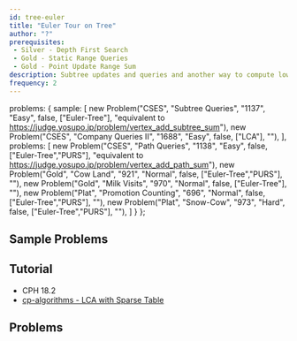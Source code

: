 ```yaml
---
id: tree-euler
title: "Euler Tour on Tree"
author: "?"
prerequisites: 
 - Silver - Depth First Search
 - Gold - Static Range Queries
 - Gold - Point Update Range Sum
description: Subtree updates and queries and another way to compute lowest common ancestors.
frequency: 2
---
```



  problems: {
    sample: [
      new Problem("CSES", "Subtree Queries", "1137", "Easy", false, ["Euler-Tree"], "equivalent to https://judge.yosupo.jp/problem/vertex_add_subtree_sum"),
      new Problem("CSES", "Company Queries II", "1688", "Easy", false, ["LCA"], ""),
    ],
    problems: [
      new Problem("CSES", "Path Queries", "1138", "Easy", false, ["Euler-Tree","PURS"], "equivalent to https://judge.yosupo.jp/problem/vertex_add_path_sum"),
      new Problem("Gold", "Cow Land", "921", "Normal", false, ["Euler-Tree","PURS"], ""),
      new Problem("Gold", "Milk Visits", "970", "Normal", false, ["Euler-Tree"], ""),
      new Problem("Plat", "Promotion Counting", "696", "Normal", false, ["Euler-Tree","PURS"], ""),
      new Problem("Plat", "Snow-Cow", "973", "Hard", false, ["Euler-Tree","PURS"], ""),
    ]
  }
};

## Sample Problems

<problems-list problems={metadata.problems.sample} />

## Tutorial

  - CPH 18.2
  - [cp-algorithms - LCA with Sparse Table](https://cp-algorithms.com/graph/lca.html)

## Problems

<problems-list problems={metadata.problems.problems} />